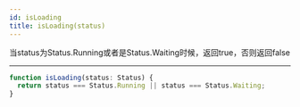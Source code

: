 ```yaml
---
id: isLoading
title: isLoading(status)
---
```


当status为Status.Running或者是Status.Waiting时候，返回true，否则返回false

---

```jsx
function isLoading(status: Status) {
  return status === Status.Running || status === Status.Waiting;
}
```
